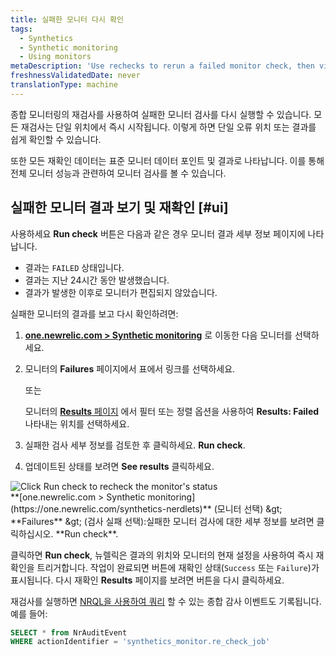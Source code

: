 ```yaml
---
title: 실패한 모니터 다시 확인
tags:
  - Synthetics
  - Synthetic monitoring
  - Using monitors
metaDescription: 'Use rechecks to rerun a failed monitor check, then view the status and details on the Results page.'
freshnessValidatedDate: never
translationType: machine
---
```


종합 모니터링의 재검사를 사용하여 실패한 모니터 검사를 다시 실행할 수 있습니다. 모든 재검사는 단일 위치에서 즉시 시작됩니다. 이렇게 하면 단일 오류 위치 또는 결과를 쉽게 확인할 수 있습니다.

또한 모든 재확인 데이터는 표준 모니터 데이터 포인트 및 결과로 나타납니다. 이를 통해 전체 모니터 성능과 관련하여 모니터 검사를 볼 수 있습니다.

## 실패한 모니터 결과 보기 및 재확인 [#ui]

사용하세요 <Icon name="fe-rotate-cw" /> <DNT>**Run check**</DNT> 버튼은 다음과 같은 경우 모니터 결과 세부 정보 페이지에 나타납니다.

* 결과는 `FAILED` 상태입니다.
* 결과는 지난 24시간 동안 발생했습니다.
* 결과가 발생한 이후로 모니터가 편집되지 않았습니다.

실패한 모니터의 결과를 보고 다시 확인하려면:

1. <DNT>**[one.newrelic.com &gt; Synthetic monitoring](https://one.newrelic.com/synthetics-nerdlets)**</DNT> 로 이동한 다음 모니터를 선택하세요.

2. 모니터의 <DNT>**Failures**</DNT> 페이지에서 표에서 링크를 선택하세요.

   또는

   모니터의 [<DNT>**Results**</DNT> 페이지](/docs/synthetics/new-relic-synthetics/using-monitors/view-monitor-results) 에서 필터 또는 정렬 옵션을 사용하여 <DNT>**Results: Failed**</DNT> 나타내는 위치를 선택하세요.

3. 실패한 검사 세부 정보를 검토한 후 클릭하세요. <Icon name="fe-rotate-cw" /> <DNT>**Run check**</DNT>.

4. 업데이트된 상태를 보려면 <DNT>**See results**</DNT> 클릭하세요.

<img title="Click Run check to recheck the monitor's status" alt="Click Run check to recheck the monitor's status" src="/images/synthetic_screenshot-full_recheck-run-failure.webp" />

<figcaption>
  <DNT>**[one.newrelic.com &gt; Synthetic monitoring](https://one.newrelic.com/synthetics-nerdlets)**</DNT> (모니터 선택) &amp;gt; <DNT>**Failures**</DNT> &amp;gt; (검사 실패 선택):실패한 모니터 검사에 대한 세부 정보를 보려면 클릭하십시오. <Icon name="fe-rotate-cw" /> <DNT>**Run check**</DNT>.
</figcaption>

클릭하면 <Icon name="fe-rotate-cw" /> <DNT>**Run check**</DNT>, 뉴렐릭은 결과의 위치와 모니터의 현재 설정을 사용하여 즉시 재확인을 트리거합니다. 작업이 완료되면 버튼에 재확인 상태(`Success` 또는 `Failure`)가 표시됩니다. 다시 재확인 <DNT>**Results**</DNT> 페이지를 보려면 버튼을 다시 클릭하세요.

재검사를 실행하면 [NRQL을 사용하여 쿼리](/docs/query-your-data/nrql-new-relic-query-language/nrql-query-tutorials/query-infrastructure-dimensional-metrics-nrql) 할 수 있는 종합 감사 이벤트도 기록됩니다. 예를 들어:

```sql
SELECT * from NrAuditEvent 
WHERE actionIdentifier = 'synthetics_monitor.re_check_job'
```